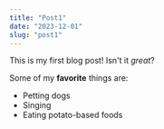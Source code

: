 ```yaml
---
title: "Post1"
date: "2023-12-01"
slug: "post1"
---
```


This is my first blog post! Isn't it *great*?

Some of my **favorite** things are:

* Petting dogs
* Singing
* Eating potato-based foods
